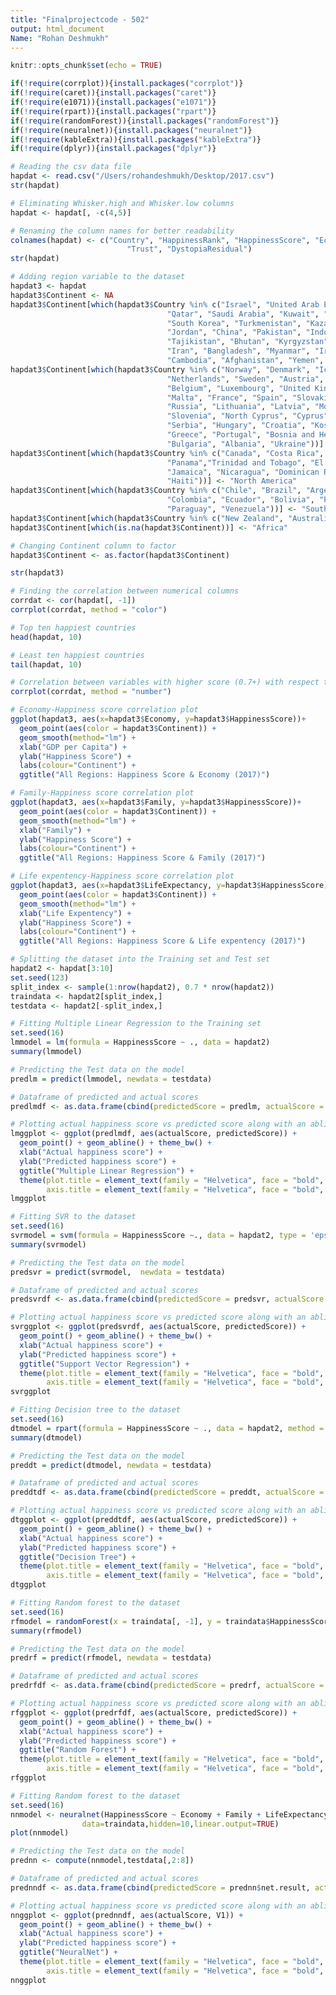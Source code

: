```yaml
---
title: "Finalprojectcode - 502"
output: html_document
Name: "Rohan Deshmukh"
---
```


```r
knitr::opts_chunk$set(echo = TRUE)
```


```r
if(!require(corrplot)){install.packages("corrplot")}
if(!require(caret)){install.packages("caret")}
if(!require(e1071)){install.packages("e1071")}
if(!require(rpart)){install.packages("rpart")}
if(!require(randomForest)){install.packages("randomForest")}
if(!require(neuralnet)){install.packages("neuralnet")}
if(!require(kableExtra)){install.packages("kableExtra")}
if(!require(dplyr)){install.packages("dplyr")}
```


```r
# Reading the csv data file
hapdat <- read.csv("/Users/rohandeshmukh/Desktop/2017.csv")
str(hapdat)
```


```r
# Eliminating Whisker.high and Whisker.low columns
hapdat <- hapdat[, -c(4,5)]

# Renaming the column names for better readability
colnames(hapdat) <- c("Country", "HappinessRank", "HappinessScore", "Economy", "Family", "LifeExpectancy", "Freedom", "Generosity",
                          "Trust", "DystopiaResidual")
str(hapdat)

# Adding region variable to the dataset
hapdat3 <- hapdat
hapdat3$Continent <- NA
hapdat3$Continent[which(hapdat3$Country %in% c("Israel", "United Arab Emirates", "Singapore", "Thailand", "Taiwan Province of China",
                                   "Qatar", "Saudi Arabia", "Kuwait", "Bahrain", "Malaysia", "Uzbekistan", "Japan",
                                   "South Korea", "Turkmenistan", "Kazakhstan", "Turkey", "Hong Kong S.A.R., China", "Philippines",
                                   "Jordan", "China", "Pakistan", "Indonesia", "Azerbaijan", "Lebanon", "Vietnam",
                                   "Tajikistan", "Bhutan", "Kyrgyzstan", "Nepal", "Mongolia", "Palestinian Territories",
                                   "Iran", "Bangladesh", "Myanmar", "Iraq", "Sri Lanka", "Armenia", "India", "Georgia",
                                   "Cambodia", "Afghanistan", "Yemen", "Syria"))] <- "Asia"
hapdat3$Continent[which(hapdat3$Country %in% c("Norway", "Denmark", "Iceland", "Switzerland", "Finland",
                                   "Netherlands", "Sweden", "Austria", "Ireland", "Germany",
                                   "Belgium", "Luxembourg", "United Kingdom", "Czech Republic",
                                   "Malta", "France", "Spain", "Slovakia", "Poland", "Italy",
                                   "Russia", "Lithuania", "Latvia", "Moldova", "Romania",
                                   "Slovenia", "North Cyprus", "Cyprus", "Estonia", "Belarus",
                                   "Serbia", "Hungary", "Croatia", "Kosovo", "Montenegro",
                                   "Greece", "Portugal", "Bosnia and Herzegovina", "Macedonia",
                                   "Bulgaria", "Albania", "Ukraine"))] <- "Europe"
hapdat3$Continent[which(hapdat3$Country %in% c("Canada", "Costa Rica", "United States", "Mexico",  
                                   "Panama","Trinidad and Tobago", "El Salvador", "Belize", "Guatemala",
                                   "Jamaica", "Nicaragua", "Dominican Republic", "Honduras",
                                   "Haiti"))] <- "North America"
hapdat3$Continent[which(hapdat3$Country %in% c("Chile", "Brazil", "Argentina", "Uruguay",
                                   "Colombia", "Ecuador", "Bolivia", "Peru",
                                   "Paraguay", "Venezuela"))] <- "South America"
hapdat3$Continent[which(hapdat3$Country %in% c("New Zealand", "Australia"))] <- "Australia"
hapdat3$Continent[which(is.na(hapdat3$Continent))] <- "Africa"

# Changing Continent column to factor
hapdat3$Continent <- as.factor(hapdat3$Continent)

str(hapdat3)

```


```r
# Finding the correlation between numerical columns
corrdat <- cor(hapdat[, -1])
corrplot(corrdat, method = "color")

# Top ten happiest countries
head(hapdat, 10)

# Least ten happiest countries
tail(hapdat, 10)

# Correlation between variables with higher score (0.7+) with respect to happiness score
corrplot(corrdat, method = "number")

# Economy-Happiness score correlation plot
ggplot(hapdat3, aes(x=hapdat3$Economy, y=hapdat3$HappinessScore))+ 
  geom_point(aes(color = hapdat3$Continent)) +
  geom_smooth(method="lm") + 
  xlab("GDP per Capita") + 
  ylab("Happiness Score") + 
  labs(colour="Continent") +
  ggtitle("All Regions: Happiness Score & Economy (2017)")

# Family-Happiness score correlation plot
ggplot(hapdat3, aes(x=hapdat3$Family, y=hapdat3$HappinessScore))+ 
  geom_point(aes(color = hapdat3$Continent)) +
  geom_smooth(method="lm") + 
  xlab("Family") + 
  ylab("Happiness Score") + 
  labs(colour="Continent") +
  ggtitle("All Regions: Happiness Score & Family (2017)")

# Life expentency-Happiness score correlation plot
ggplot(hapdat3, aes(x=hapdat3$LifeExpectancy, y=hapdat3$HappinessScore))+ 
  geom_point(aes(color = hapdat3$Continent)) +
  geom_smooth(method="lm") + 
  xlab("Life Expentency") + 
  ylab("Happiness Score") + 
  labs(colour="Continent") +
  ggtitle("All Regions: Happiness Score & Life expentency (2017)")
```


```r
# Splitting the dataset into the Training set and Test set
hapdat2 <- hapdat[3:10]
set.seed(123)
split_index <- sample(1:nrow(hapdat2), 0.7 * nrow(hapdat2))
traindata <- hapdat2[split_index,]
testdata <- hapdat2[-split_index,]
```


```r
# Fitting Multiple Linear Regression to the Training set
set.seed(16)
lmmodel = lm(formula = HappinessScore ~ ., data = hapdat2)
summary(lmmodel)

# Predicting the Test data on the model
predlm = predict(lmmodel, newdata = testdata)

# Dataframe of predicted and actual scores
predlmdf <- as.data.frame(cbind(predictedScore = predlm, actualScore = testdata$HappinessScore))

# Plotting actual happiness score vs predicted score along with an abline
lmggplot <- ggplot(predlmdf, aes(actualScore, predictedScore)) +
  geom_point() + geom_abline() + theme_bw() +
  xlab("Actual happiness score") +
  ylab("Predicted happiness score") + 
  ggtitle("Multiple Linear Regression") +
  theme(plot.title = element_text(family = "Helvetica", face = "bold", size = (16)), 
        axis.title = element_text(family = "Helvetica", face = "bold", size = (11)))
lmggplot
```


```r
# Fitting SVR to the dataset
set.seed(16)
svrmodel = svm(formula = HappinessScore ~., data = hapdat2, type = 'eps-regression', kernel = 'radial')
summary(svrmodel)

# Predicting the Test data on the model
predsvr = predict(svrmodel,  newdata = testdata)

# Dataframe of predicted and actual scores
predsvrdf <- as.data.frame(cbind(predictedScore = predsvr, actualScore = testdata$HappinessScore))

# Plotting actual happiness score vs predicted score along with an abline
svrggplot <- ggplot(predsvrdf, aes(actualScore, predictedScore)) +
  geom_point() + geom_abline() + theme_bw() +
  xlab("Actual happiness score") +
  ylab("Predicted happiness score") + 
  ggtitle("Support Vector Regression") +
  theme(plot.title = element_text(family = "Helvetica", face = "bold", size = (16)), 
        axis.title = element_text(family = "Helvetica", face = "bold", size = (11)))
svrggplot
```


```r
# Fitting Decision tree to the dataset
set.seed(16)
dtmodel = rpart(formula = HappinessScore ~ ., data = hapdat2, method = "anova", control = rpart.control(minsplit = 10, cp=0.001))
summary(dtmodel)

# Predicting the Test data on the model
preddt = predict(dtmodel, newdata = testdata)

# Dataframe of predicted and actual scores
preddtdf <- as.data.frame(cbind(predictedScore = preddt, actualScore = testdata$HappinessScore))

# Plotting actual happiness score vs predicted score along with an abline
dtggplot <- ggplot(preddtdf, aes(actualScore, predictedScore)) +
  geom_point() + geom_abline() + theme_bw() +
  xlab("Actual happiness score") +
  ylab("Predicted happiness score") + 
  ggtitle("Decision Tree") +
  theme(plot.title = element_text(family = "Helvetica", face = "bold", size = (16)), 
        axis.title = element_text(family = "Helvetica", face = "bold", size = (11)))
dtggplot
```


```r
# Fitting Random forest to the dataset
set.seed(16)
rfmodel = randomForest(x = traindata[, -1], y = traindata$HappinessScore, ntree = 500, mtry = 3, importance=T)
summary(rfmodel)

# Predicting the Test data on the model
predrf = predict(rfmodel, newdata = testdata)

# Dataframe of predicted and actual scores
predrfdf <- as.data.frame(cbind(predictedScore = predrf, actualScore = testdata$HappinessScore))

# Plotting actual happiness score vs predicted score along with an abline
rfggplot <- ggplot(predrfdf, aes(actualScore, predictedScore)) +
  geom_point() + geom_abline() + theme_bw() +
  xlab("Actual happiness score") +
  ylab("Predicted happiness score") + 
  ggtitle("Random Forest") +
  theme(plot.title = element_text(family = "Helvetica", face = "bold", size = (16)), 
        axis.title = element_text(family = "Helvetica", face = "bold", size = (11)))
rfggplot
```


```r
# Fitting Random forest to the dataset
set.seed(16)
nnmodel <- neuralnet(HappinessScore ~ Economy + Family + LifeExpectancy + Freedom + Generosity + Trust + DystopiaResidual,
                data=traindata,hidden=10,linear.output=TRUE)
plot(nnmodel)

# Predicting the Test data on the model
prednn <- compute(nnmodel,testdata[,2:8])

# Dataframe of predicted and actual scores
prednndf <- as.data.frame(cbind(predictedScore = prednn$net.result, actualScore = testdata$HappinessScore))

# Plotting actual happiness score vs predicted score along with an abline
nnggplot <- ggplot(prednndf, aes(actualScore, V1)) +
  geom_point() + geom_abline() + theme_bw() +
  xlab("Actual happiness score") +
  ylab("Predicted happiness score") + 
  ggtitle("NeuralNet") +
  theme(plot.title = element_text(family = "Helvetica", face = "bold", size = (16)), 
        axis.title = element_text(family = "Helvetica", face = "bold", size = (11)))
nnggplot
```
